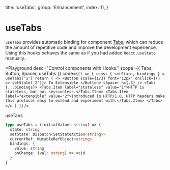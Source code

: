 
  title: 'useTabs',
  group: 'Enhancement',
  index: 11,
}

# useTabs

`useTabs` provides automatic binding for component [Tabs](/components/tabs), which can reduce the amount of repetitive code and improve the development experience.
Using this hooks behaves the same as if you had added `React.useState` manually.

<Playground
  desc="Control components with Hooks."
  scope={{ Tabs, Button, Spacer, useTabs }}
  code={`
() => {
  const { setState, bindings } = useTabs('1')
  return (
    <>
      <Button scale={1/3} font="12px" onClick={() => setState('2')}>
        To Extensible
      </Button>
      <Spacer h={.5} />
      <Tabs {...bindings}>
        <Tabs.Item label="stateless" value="1">HTTP is stateless, but not sessionless.</Tabs.Item>
        <Tabs.Item label="extensible" value="2">Introduced in HTTP/1.0, HTTP headers make this protocol easy to extend and experiment with.</Tabs.Item>
      </Tabs>
    </>
  )
}
`}
/>

<Attributes edit="/app/hooks/use-tabs.mdx" >
<Attributes.Title>useTabs</Attributes.Title>

```ts
type useTabs = (initialValue: string) => {
  state: string
  setState: Dispatch<SetStateAction<string>>
  currentRef: MutableRefObject<string>
  bindings: {
    value: string
    onChange: (val: string) => void
  }
}
```

</Attributes>
